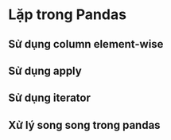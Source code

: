 # Lặp trong Pandas 
## Sử dụng column element-wise
## Sử dụng apply
## Sử dụng iterator
## Xử lý song song trong pandas

